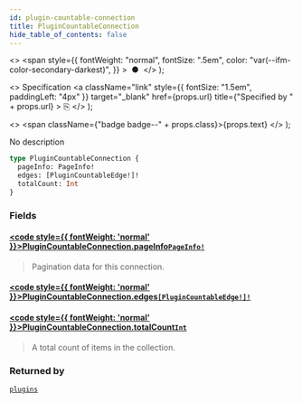 ```yaml
---
id: plugin-countable-connection
title: PluginCountableConnection
hide_table_of_contents: false
---
```


  <>
    <span
      style={{
        fontWeight: "normal",
        fontSize: ".5em",
        color: "var(--ifm-color-secondary-darkest)",
      }}
    >
      &nbsp;●&nbsp;
    </span>
  </>
);

  <>
    Specification
    <a
      className="link"
      style={{ fontSize: "1.5em", paddingLeft: "4px" }}
      target="\_blank"
      href={props.url}
      title={"Specified by " + props.url}
    >
      ⎘
    </a>
  </>
);

  <>
    <span className={"badge badge--" + props.class}>{props.text}</span>
  </>
);

No description

```graphql
type PluginCountableConnection {
  pageInfo: PageInfo!
  edges: [PluginCountableEdge!]!
  totalCount: Int
}
```

### Fields

#### [<code style={{ fontWeight: 'normal' }}>PluginCountableConnection.<b>pageInfo</b></code>](#)<Bullet />[`PageInfo!`](../../../api-reference/miscellaneous/objects/page-info) <Badge class="secondary" text="non-null"/> <Badge class="secondary" text="object"/>

> Pagination data for this connection.

#### [<code style={{ fontWeight: 'normal' }}>PluginCountableConnection.<b>edges</b></code>](#)<Bullet />[`[PluginCountableEdge!]!`](../../../api-reference/miscellaneous/objects/plugin-countable-edge) <Badge class="secondary" text="non-null"/> <Badge class="secondary" text="object"/>

>

#### [<code style={{ fontWeight: 'normal' }}>PluginCountableConnection.<b>totalCount</b></code>](#)<Bullet />[`Int`](../../../api-reference/miscellaneous/scalars/int) <Badge class="secondary" text="scalar"/>

> A total count of items in the collection.

### Returned by

[`plugins`](../../../api-reference/miscellaneous/queries/plugins) <Badge class="secondary" text="query"/>

